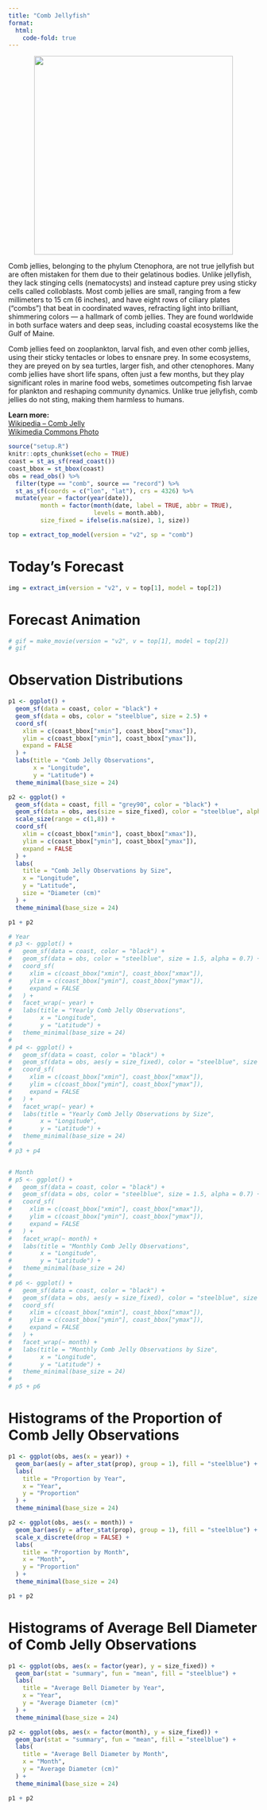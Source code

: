 ```yaml
---
title: "Comb Jellyfish"
format:
  html:
    code-fold: true
---
```


<p align="center">
  <img src="images/comb.png" width="400">
</p>

<section>
  <p>
    Comb jellies, belonging to the phylum Ctenophora, are not true jellyfish but are often mistaken for them due to their gelatinous bodies. Unlike jellyfish, they lack stinging cells (nematocysts) and instead capture prey using sticky cells called colloblasts. Most comb jellies are small, ranging from a few millimeters to 15 cm (6 inches), and have eight rows of ciliary plates (“combs”) that beat in coordinated waves, refracting light into brilliant, shimmering colors — a hallmark of comb jellies. They are found worldwide in both surface waters and deep seas, including coastal ecosystems like the Gulf of Maine.
  </p>
  <p>
    Comb jellies feed on zooplankton, larval fish, and even other comb jellies, using their sticky tentacles or lobes to ensnare prey. In some ecosystems, they are preyed on by sea turtles, larger fish, and other ctenophores. Many comb jellies have short life spans, often just a few months, but they play significant roles in marine food webs, sometimes outcompeting fish larvae for plankton and reshaping community dynamics. Unlike true jellyfish, comb jellies do not sting, making them harmless to humans.
  </p>
  <p>
    <strong>Learn more:</strong><br>
    <a href="https://en.wikipedia.org/wiki/Comb_jelly" target="_blank">Wikipedia – Comb Jelly</a><br>
    <a href="https://commons.wikimedia.org/wiki/File:Comb_jelly.tif" target="_blank">Wikimedia Commons Photo</a>
  </p>
</section>

```r
source("setup.R")
knitr::opts_chunk$set(echo = TRUE)
coast = st_as_sf(read_coast())
coast_bbox = st_bbox(coast)
obs = read_obs() %>% 
  filter(type == "comb", source == "record") %>% 
  st_as_sf(coords = c("lon", "lat"), crs = 4326) %>% 
  mutate(year = factor(year(date)),
         month = factor(month(date, label = TRUE, abbr = TRUE), 
                        levels = month.abb),
         size_fixed = ifelse(is.na(size), 1, size))

top = extract_top_model(version = "v2", sp = "comb")
```

# Today's Forecast
```r
img = extract_im(version = "v2", v = top[1], model = top[2])
```

# Forecast Animation
```r
# gif = make_movie(version = "v2", v = top[1], model = top[2])
# gif
```

# Observation Distributions
```r
p1 <- ggplot() +
  geom_sf(data = coast, color = "black") +
  geom_sf(data = obs, color = "steelblue", size = 2.5) +
  coord_sf(
    xlim = c(coast_bbox["xmin"], coast_bbox["xmax"]),
    ylim = c(coast_bbox["ymin"], coast_bbox["ymax"]),
    expand = FALSE
  ) +
  labs(title = "Comb Jelly Observations",
       x = "Longitude",
       y = "Latitude") + 
  theme_minimal(base_size = 24)

p2 <- ggplot() +
  geom_sf(data = coast, fill = "grey90", color = "black") +
  geom_sf(data = obs, aes(size = size_fixed), color = "steelblue", alpha = 0.7) +
  scale_size(range = c(1,8)) +
  coord_sf(
    xlim = c(coast_bbox["xmin"], coast_bbox["xmax"]),
    ylim = c(coast_bbox["ymin"], coast_bbox["ymax"]),
    expand = FALSE
  ) +
  labs(
    title = "Comb Jelly Observations by Size",
    x = "Longitude",
    y = "Latitude",
    size = "Diameter (cm)"
  ) +
  theme_minimal(base_size = 24)

p1 + p2

# Year
# p3 <- ggplot() +
#   geom_sf(data = coast, color = "black") +
#   geom_sf(data = obs, color = "steelblue", size = 1.5, alpha = 0.7) +
#   coord_sf(
#     xlim = c(coast_bbox["xmin"], coast_bbox["xmax"]),
#     ylim = c(coast_bbox["ymin"], coast_bbox["ymax"]),
#     expand = FALSE
#   ) +
#   facet_wrap(~ year) +
#   labs(title = "Yearly Comb Jelly Observations",
#        x = "Longitude",
#        y = "Latitude") +
#   theme_minimal(base_size = 24)
# 
# p4 <- ggplot() +
#   geom_sf(data = coast, color = "black") +
#   geom_sf(data = obs, aes(y = size_fixed), color = "steelblue", size = 1.5, alpha = 0.7) +
#   coord_sf(
#     xlim = c(coast_bbox["xmin"], coast_bbox["xmax"]),
#     ylim = c(coast_bbox["ymin"], coast_bbox["ymax"]),
#     expand = FALSE
#   ) +
#   facet_wrap(~ year) +
#   labs(title = "Yearly Comb Jelly Observations by Size",
#        x = "Longitude",
#        y = "Latitude") +
#   theme_minimal(base_size = 24)
# 
# p3 + p4


# Month
# p5 <- ggplot() +
#   geom_sf(data = coast, color = "black") +
#   geom_sf(data = obs, color = "steelblue", size = 1.5, alpha = 0.7) +
#   coord_sf(
#     xlim = c(coast_bbox["xmin"], coast_bbox["xmax"]),
#     ylim = c(coast_bbox["ymin"], coast_bbox["ymax"]),
#     expand = FALSE
#   ) +
#   facet_wrap(~ month) +
#   labs(title = "Monthly Comb Jelly Observations",
#        x = "Longitude",
#        y = "Latitude") +
#   theme_minimal(base_size = 24)
# 
# p6 <- ggplot() +
#   geom_sf(data = coast, color = "black") +
#   geom_sf(data = obs, aes(y = size_fixed), color = "steelblue", size = 1.5, alpha = 0.7) +
#   coord_sf(
#     xlim = c(coast_bbox["xmin"], coast_bbox["xmax"]),
#     ylim = c(coast_bbox["ymin"], coast_bbox["ymax"]),
#     expand = FALSE
#   ) +
#   facet_wrap(~ month) +
#   labs(title = "Monthly Comb Jelly Observations by Size",
#        x = "Longitude",
#        y = "Latitude") +
#   theme_minimal(base_size = 24)
# 
# p5 + p6
```

# Histograms of the Proportion of Comb Jelly Observations
```r
p1 <- ggplot(obs, aes(x = year)) +
  geom_bar(aes(y = after_stat(prop), group = 1), fill = "steelblue") +
  labs(
    title = "Proportion by Year",
    x = "Year",
    y = "Proportion"
  ) +
  theme_minimal(base_size = 24)

p2 <- ggplot(obs, aes(x = month)) +
  geom_bar(aes(y = after_stat(prop), group = 1), fill = "steelblue") +
  scale_x_discrete(drop = FALSE) +
  labs(
    title = "Proportion by Month",
    x = "Month",
    y = "Proportion"
  ) +
  theme_minimal(base_size = 24)

p1 + p2
```

# Histograms of Average Bell Diameter of Comb Jelly Observations 
```r
p1 <- ggplot(obs, aes(x = factor(year), y = size_fixed)) +
  geom_bar(stat = "summary", fun = "mean", fill = "steelblue") +
  labs(
    title = "Average Bell Diameter by Year",
    x = "Year",
    y = "Average Diameter (cm)"
  ) +
  theme_minimal(base_size = 24)

p2 <- ggplot(obs, aes(x = factor(month), y = size_fixed)) +
  geom_bar(stat = "summary", fun = "mean", fill = "steelblue") +
  labs(
    title = "Average Bell Diameter by Month",
    x = "Month",
    y = "Average Diameter (cm)"
  ) +
  theme_minimal(base_size = 24)

p1 + p2
```

